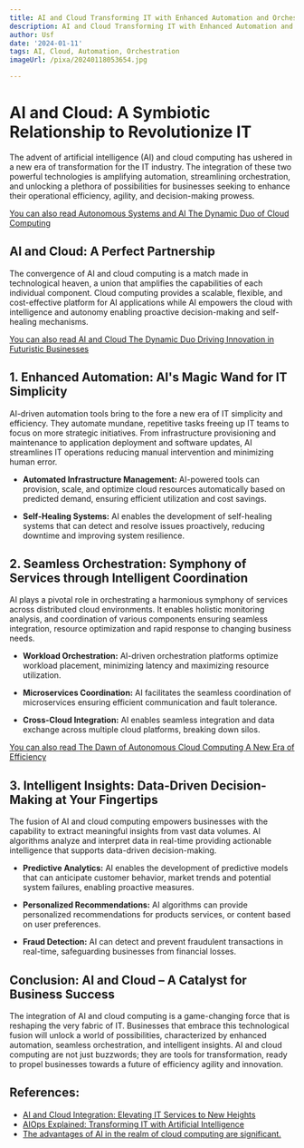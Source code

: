 ```yaml
---
title: AI and Cloud Transforming IT with Enhanced Automation and Orchestration
description: AI and Cloud Transforming IT with Enhanced Automation and Orchestration
author: Usf
date: '2024-01-11'
tags: AI, Cloud, Automation, Orchestration
imageUrl: /pixa/20240118053654.jpg

---
```

# AI and Cloud: A Symbiotic Relationship to Revolutionize  IT

The advent  of  artificial intelligence (AI) and cloud computing has ushered in a new era of transformation for  the IT industry. The integration of these  two powerful technologies is amplifying automation, streamlining orchestration, and unlocking a plethora of possibilities for businesses seeking to enhance their operational efficiency, agility, and decision-making prowess.

[You can also read Autonomous Systems and AI The Dynamic Duo of Cloud Computing](Autonomous%20Systems%20and%20AI%20The%20Dynamic%20Duo%20of%20Cloud%20Computing)


## AI  and Cloud:  A Perfect Partnership

The convergence of AI and cloud computing is a  match  made in technological heaven, a union that amplifies the capabilities  of each individual component. Cloud computing provides a scalable, flexible, and cost-effective platform for  AI applications  while AI empowers the cloud with intelligence and autonomy enabling proactive decision-making and self-healing mechanisms.

[You can also read AI  and Cloud The Dynamic Duo  Driving Innovation in Futuristic Businesses](AI%20and%20Cloud%20The%20Dynamic%20Duo%20Driving%20Innovation%20in%20Futuristic%20Businesses)


## 1. Enhanced Automation: AI's Magic Wand for IT Simplicity

AI-driven  automation tools bring to the  fore  a new era of IT simplicity and efficiency. They automate mundane, repetitive tasks freeing up IT teams to  focus on more strategic initiatives. From infrastructure provisioning and maintenance  to application deployment and software updates, AI streamlines IT operations  reducing manual intervention and minimizing human error.

* **Automated Infrastructure Management:** AI-powered tools can provision, scale, and  optimize  cloud  resources automatically based on predicted demand, ensuring efficient utilization and cost savings.

* **Self-Healing Systems:** AI enables the development of self-healing systems that can detect and resolve issues proactively, reducing downtime and improving system resilience.

## 2. Seamless Orchestration: Symphony of Services through Intelligent Coordination

AI plays  a pivotal role in orchestrating a harmonious symphony of services across distributed cloud environments. It enables  holistic monitoring analysis, and coordination of various components ensuring  seamless integration, resource optimization and rapid response  to changing  business needs.

* **Workload Orchestration:** AI-driven orchestration platforms optimize workload placement, minimizing latency and maximizing  resource utilization.

* **Microservices Coordination:** AI facilitates the  seamless coordination of microservices ensuring efficient communication and fault tolerance.

*  **Cross-Cloud Integration:** AI enables seamless integration and data exchange across multiple cloud platforms, breaking down silos.

[You can also read The Dawn of Autonomous Cloud Computing A New Era of Efficiency](The%20Dawn%20of%20Autonomous%20Cloud%20Computing%20A%20New%20Era%20of%20Efficiency)


## 3. Intelligent Insights: Data-Driven Decision-Making at  Your Fingertips

The fusion of AI and cloud computing  empowers businesses with the  capability to extract meaningful insights from  vast data volumes. AI  algorithms analyze and interpret data in real-time providing actionable intelligence that supports data-driven decision-making.

* **Predictive  Analytics:** AI  enables the development of predictive  models that can  anticipate customer  behavior, market trends and potential system failures, enabling proactive measures.

* **Personalized Recommendations:** AI algorithms can provide personalized recommendations for products  services, or content based on user preferences.

* **Fraud Detection:** AI can detect and prevent fraudulent  transactions in  real-time, safeguarding businesses from financial losses.

## Conclusion: AI and Cloud –  A Catalyst for Business Success

The integration  of AI  and cloud computing is a game-changing force that is reshaping the very fabric of IT. Businesses that embrace this technological fusion will unlock a world of  possibilities, characterized by enhanced automation, seamless orchestration,  and intelligent insights. AI and  cloud computing are not just buzzwords; they are tools for transformation,  ready to propel businesses towards a future of  efficiency agility and innovation.

## References:
- [AI and Cloud Integration: Elevating IT Services to New Heights](https://www.linkedin.com/pulse/ai-cloud-integration-elevating-services-new-heights)
- [AIOps Explained: Transforming IT with Artificial Intelligence](https://www.prosperops.com/blog/aiops/)
- [The advantages of AI in the realm of cloud computing are significant.](https://www.linkedin.com/pulse/advantages-ai-realm-cloud-computing-significant-praveen-parteti-evt0c)

